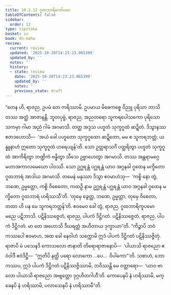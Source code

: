 ```yaml
---
title: 10.2.12 ဂူထဘာရိကော်ပမာ
tableOfContents: false
sidebar:
  order: 12
type: tipitaka
basket: su
book: dn-maha
review:
  current: review
  updated: '2025-10-20T14:23:23.065399'
  updated_by: ''
  notes: ''
  history:
  - state: review
    date: '2025-10-20T14:23:23.065399'
    updated_by: ''
    notes: ''
    previous_state: draft
---
```



<DynamicBreadcrumb />


<ReviewStatus review={frontmatter.review} showDetails={true} />

<HypothesisAnnotation frontmatter={frontmatter} />

<Division number="432" book="dn-maha" e="ch" v="7" p="275">

<Paragraph number="1127" book="dn-maha">
“တေန ဟိ, ရာဇည, ဥပမံ တေ ကရိဿာမိ. ဥပမာယ မိဓေကစ္စေ ဝိညူ ပုရိသာ ဘာသိတဿ အတ္ထံ အာဇာနန္တိ. ဘူတပုဗ္ဗံ, ရာဇည, အညတရော သူကရပေါသကော ပုရိသော သကမှာ ဂါမာ အညံ ဂါမံ အဂမာသိ. တတ္ထ အဒ္ဒသ ပဟူတံ သုက္ခဂူထံ ဆဍ္ဍိတံ. ဒိသွာနဿ ဧတဒဟောသိ—  ‘အယံ ခေါ ပဟူတော သုက္ခဂူထော ဆဍ္ဍိတော, မမ စ သူကရဘတ္တံ; ယန္နူနာဟံ ဣတော သုက္ခဂူထံ ဟရေယျန်’တိ. သော ဥတ္တရာသင်္ဂံ ပတ္ထရိတွာ ပဟူတံ သုက္ခဂူထံ အာကိရိတွာ ဘဏ္ဍိကံ ဗန္ဓိတွာ သီသေ ဥဗ္ဗာဟေတွာ အဂမာသိ. တဿ အန္တရာမဂ္ဂေ မဟာအကာလမေဃော ပါဝဿိ. သော ဥဂ္ဃရန္တံ ပဂ္ဃရန္တံ ယာဝ အဂ္ဂနခါ ဂူထေန မက္ခိတော ဂူထဘာရံ အာဒါယ အဂမာသိ. တမေနံ မနုဿာ ဒိသွာ ဧဝမာဟံသု—  ‘ကစ္စိ နော တွံ, ဘဏေ, ဥမ္မတ္တော, ကစ္စိ ဝိစေတော, ကထဉှိ နာမ ဥဂ္ဃရန္တံ ပဂ္ဃရန္တံ ယာဝ အဂ္ဂနခါ ဂူထေန မက္ခိတော ဂူထဘာရံ ဟရိဿသီ’တိ. ‘တုမှေ ခွေတ္ထ, ဘဏေ, ဥမ္မတ္တာ, တုမှေ ဝိစေတာ, တထာ ဟိ ပန မေ သူကရဘတ္တန်’တိ. ဧဝမေဝ ခေါ တွံ, ရာဇည, ဂူထဘာရိကူပမော မညေ ပဋိဘာသိ. ပဋိနိဿဇ္ဇေတံ, ရာဇည, ပါပကံ ဒိဋ္ဌိဂတံ. ပဋိနိဿဇ္ဇေတံ, ရာဇည, ပါပကံ ဒိဋ္ဌိဂတံ. မာ တေ အဟောသိ ဒီဃရတ္တံ အဟိတာယ ဒုက္ခာယာ”တိ.
</Paragraph>

</Division>
<Division number="433" book="dn-maha" e="ch" v="7" p="275">

<Paragraph number="1128" book="dn-maha">
“ကိဉ္စာပိ ဘဝံ ကဿပေါ ဧဝမာဟ, အထ ခေါ နေဝါဟံ သက္ကောမိ ဣဒံ ပါပကံ ဒိဋ္ဌိဂတံ ပဋိနိဿဇ္ဇိတုံ. ရာဇာပိ မံ ပသေနဒိ ကောသလော ဇာနာတိ တိရောရာဇာနောပိ—  ‘ပါယာသိ ရာဇညော ဧဝံဝါဒီ ဧဝံဒိဋ္ဌီ—  “ဣတိပိ နတ္ထိ ပရော လောကော …ပေ…  ဝိပါကော”’တိ. သစာဟံ, ဘော ကဿပ, ဣဒံ ပါပကံ ဒိဋ္ဌိဂတံ ပဋိနိဿဇ္ဇိဿာမိ, ဘဝိဿန္တိ မေ ဝတ္တာရော—  ‘ယာဝ ဗာလော ပါယာသိ ရာဇညော အဗျတ္တော ဒုဂ္ဂဟိတဂါဟီ’တိ. ကောပေနပိ နံ ဟရိဿာမိ, မက္ခေနပိ နံ ဟရိဿာမိ, ပလာသေနပိ နံ ဟရိဿာမီ”တိ.
</Paragraph>
</Division>
